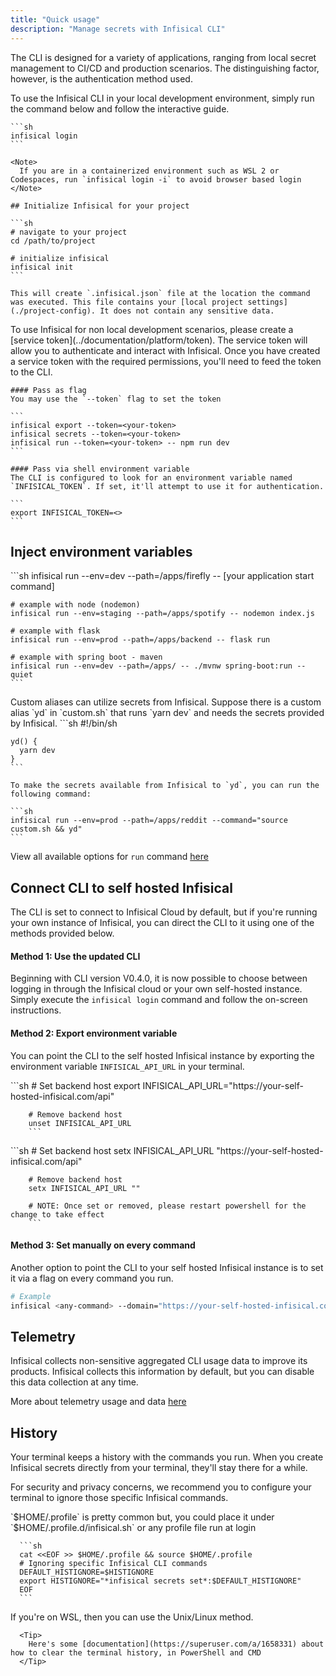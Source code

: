 ```yaml
---
title: "Quick usage"
description: "Manage secrets with Infisical CLI"
---
```



The CLI is designed for a variety of applications, ranging from local secret management to CI/CD and production scenarios. 
The distinguishing factor, however, is the authentication method used.

<Tabs>
  <Tab title="Local development only">
    To use the Infisical CLI in your local development environment, simply run the command below and follow the interactive guide. 

    ```sh 
    infisical login 
    ```

    <Note>
      If you are in a containerized environment such as WSL 2 or Codespaces, run `infisical login -i` to avoid browser based login 
    </Note>

    ## Initialize Infisical for your project

    ```sh
    # navigate to your project
    cd /path/to/project

    # initialize infisical
    infisical init
    ```

    This will create `.infisical.json` file at the location the command was executed. This file contains your [local project settings](./project-config). It does not contain any sensitive data. 
    
  </Tab>

  <Tab title="Staging, production & all other use case">
    To use Infisical for non local development scenarios, please create a [service token](../documentation/platform/token). The service token will allow you to authenticate and interact with Infisical. 
    Once you have created a service token with the required permissions, you'll need to feed the token to the CLI. 

    #### Pass as flag
    You may use the `--token` flag to set the token

    ```
    infisical export --token=<your-token>
    infisical secrets --token=<your-token>
    infisical run --token=<your-token> -- npm run dev
    ```

    #### Pass via shell environment variable
    The CLI is configured to look for an environment variable named `INFISICAL_TOKEN`. If set, it'll attempt to use it for authentication.

    ```
    export INFISICAL_TOKEN=<>
    ```
    

  </Tab>
</Tabs>


## Inject environment variables
<Tabs>
  <Tab title="Feed secrets to your application">
    ```sh
    infisical run --env=dev --path=/apps/firefly -- [your application start command]

    # example with node (nodemon)
    infisical run --env=staging --path=/apps/spotify -- nodemon index.js

    # example with flask
    infisical run --env=prod --path=/apps/backend -- flask run

    # example with spring boot - maven
    infisical run --env=dev --path=/apps/ -- ./mvnw spring-boot:run --quiet
    ```
  </Tab>
  <Tab title="Feed secrets via custom aliases (advanced)">
    Custom aliases can utilize secrets from Infisical. Suppose there is a custom alias `yd` in `custom.sh` that runs `yarn dev` and needs the secrets provided by Infisical.
    ```sh
    #!/bin/sh

    yd() {
      yarn dev
    }
    ```

    To make the secrets available from Infisical to `yd`, you can run the following command:

    ```sh
    infisical run --env=prod --path=/apps/reddit --command="source custom.sh && yd"
    ```
  </Tab>
</Tabs>

View all available options for `run` command [here](./commands/run)

## Connect CLI to self hosted Infisical 

<Accordion title="Optional: point CLI to self-hosted">
The CLI is set to connect to Infisical Cloud by default, but if you're running your own instance of Infisical, you can direct the CLI to it using one of the methods provided below.

#### Method 1: Use the updated CLI
Beginning with CLI version V0.4.0, it is now possible to choose between logging in through the Infisical cloud or your own self-hosted instance. Simply execute the `infisical login` command and follow the on-screen instructions.

#### Method 2: Export environment variable 
You can point the CLI to the self hosted Infisical instance by exporting the environment variable `INFISICAL_API_URL` in your terminal.

<Tabs>
  <Tab title="Linux/MacOs">
		```sh
		# Set backend host 
		export INFISICAL_API_URL="https://your-self-hosted-infisical.com/api"

		# Remove backend host 
		unset INFISICAL_API_URL
		```
  </Tab>
  <Tab title="Windows Powershell">
		```sh
		# Set backend host 
		setx INFISICAL_API_URL "https://your-self-hosted-infisical.com/api"

		# Remove backend host 
		setx INFISICAL_API_URL ""

		# NOTE: Once set or removed, please restart powershell for the change to take effect
		```
  </Tab>
</Tabs>

#### Method 3: Set manually on every command
Another option to point the CLI to your self hosted Infisical instance is to set it via a flag on every command you run.

```sh 
# Example
infisical <any-command> --domain="https://your-self-hosted-infisical.com/api"
```
</Accordion>

## Telemetry

Infisical collects non-sensitive aggregated CLI usage data to improve its products. Infisical collects this information by default, but you can disable this data collection at any time.

<DisableTelemetry />

More about telemetry usage and data [here](./telemetry)

## History

Your terminal keeps a history with the commands you run. When you create Infisical secrets directly from your terminal, they'll stay there for a while.

For security and privacy concerns, we recommend you to configure your terminal to ignore those specific Infisical commands.

<Accordion title="Ignore commands">

<Tabs>
   <Tab title="Unix/Linux">
      <Tip>
        `$HOME/.profile` is pretty common but, you could place it under `$HOME/.profile.d/infisical.sh` or any profile file run at login 
      </Tip>

      ```sh
      cat <<EOF >> $HOME/.profile && source $HOME/.profile
      # Ignoring specific Infisical CLI commands
      DEFAULT_HISTIGNORE=$HISTIGNORE
      export HISTIGNORE="*infisical secrets set*:$DEFAULT_HISTIGNORE"
      EOF
      ```

   </Tab>
   <Tab title="Windows">
      If you're on WSL, then you can use the Unix/Linux method.

      <Tip>
        Here's some [documentation](https://superuser.com/a/1658331) about how to clear the terminal history, in PowerShell and CMD
      </Tip>
   </Tab>
</Tabs>

</Accordion>
